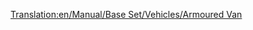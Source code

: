 [[Translation:en/Manual/Base Set/Vehicles/Armoured Van]]
{{es/Vagones|Imagen=[[File:en/Steeltruck.png]]
|Nombre=Vagón Blindado
|PrecioNormal=2.988 € (1.494 £)
|PesoNormal=30 / 32 t
|CapacidadNormal=20 bolsas de objetos de valor/oro/diamantes
|PrecioMono=Templado: £4.878 ($2.439)<br/>Subtropical: 2.988 € (1.494 £) 
|PesoMono=30 / 33 t
|CapacidadMono=25 bolsas de objetos de valor/oro/diamantes
|PrecioMag=Templado: £4.878 ($2.439)<br/>Subtropical: 2.988 € (1.494 £)
|PesoMag=30 / 33 t
|CapacidadMag=27 bolsas de objetos de valor/oro/diamantes
|Descripción=En el clima [[es/Manual/Clima#templado|templado]] el '''Vagón Blindado''' puede transportar [[en/Objetos de valor|objetos de valor]] entre los bancos de las ciudades con más de 1.200 habitantes. Desafortunadamente se generan pocos bancos al principio en un mapa al azar ya que las ciudades son muy pequeñas. Desde la versión 0.6.0 de OpenTTD se pueden [[es/Fundar nueva industria|fundar]] bancos en las ciudades.

En el clima [[es/Manual/Clima#Subártico|subártico]] transporta [[es/Manual/Base Set/Economy/Oro|oro]].

En el clima [[es/Manual/Clima#Subtropical|subtropical]] transporta [[es/Manual/Base Set/Economy/Diamantes|diamantes]].
}}